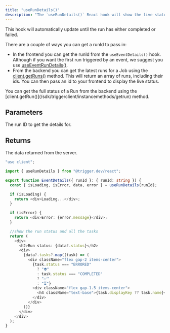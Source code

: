 ```yaml
---
title: "useRunDetails()"
description: "The `useRunDetails()` React hook will show the live status of run."
---
```


<Snippet file="v2-deprecation-warning.mdx" />
This hook will automatically update until the run has either completed or failed.

There are a couple of ways you can get a runId to pass in:

- In the frontend you can get the runId from the `useEventDetails()` hook. Although if you want the first run triggered by an event, we suggest you use [useEventRunDetails()](/sdk/react/useeventrundetails).
- From the backend you can get the latest runs for a Job using the [client.getRuns()](/sdk/triggerclient/instancemethods/getruns) method. This will return an array of runs, including their ids. You can then pass an id to your frontend to display the live status.

<Note>
  You can get the full status of a Run from the backend using the
  [client.getRun()](/sdk/triggerclient/instancemethods/getrun) method.
</Note>

<Snippet file="react-query-note.mdx" />

## Parameters

<ResponseField name="runId" type="string | undefined" required>
  The run ID to get the details for.
</ResponseField>
<Snippet file="run-detail-hook-options.mdx" />

## Returns

<ResponseField name="data" type="object | undefined">
  The data returned from the server.
  <Expandable title="properties" defaultOpen>
    <Snippet file="run-object-detailed.mdx" />
  </Expandable>
</ResponseField>
<Snippet file="react-query-return.mdx" />

<RequestExample>

```typescript components/EventDetails.tsx
"use client";

import { useRunDetails } from "@trigger.dev/react";

export function EventDetails({ runId }: { runId: string }) {
  const { isLoading, isError, data, error } = useRunDetails(runId);

  if (isLoading) {
    return <div>Loading...</div>;
  }

  if (isError) {
    return <div>Error: {error.message}</div>;
  }

  //show the run status and all the tasks
  return (
    <div>
      <h2>Run status: {data?.status}</h2>
      <div>
        {data?.tasks?.map((task) => (
          <div className="flex gap-2 items-center">
            {task.status === "ERRORED"
              ? "⛔️"
              : task.status === "COMPLETED"
              ? "✅"
              : "⏳"}
            <div className="flex gap-1.5 items-center">
              <h4 className="text-base">{task.displayKey ?? task.name}</h4>
            </div>
          </div>
        ))}
      </div>
    </div>
  );
}
```

</RequestExample>
